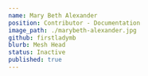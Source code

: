 ---
name: Mary Beth Alexander
position: Contributor - Documentation
image_path: ./marybeth-alexander.jpg
github: firstladymb
blurb: Mesh Head
status: Inactive
published: true
---
